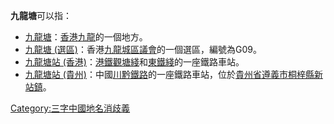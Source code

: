 '''九龍塘'''可以指：
* [[九龍塘|九龍塘]]：[[香港|香港]][[九龍|九龍]]的一個地方。
* [[九龍塘_(選區)|九龍塘 (選區)]]：香港[[九龍城區議會|九龍城區議會]]的一個選區，編號為G09。
* [[九龍塘站_(香港)|九龍塘站 (香港)]]：[[港鐵|港鐵]][[觀塘綫|觀塘綫]]和[[東鐵綫|東鐵綫]]的一座鐵路車站。
* [[九龍塘站_(貴州)|九龍塘站 (貴州)]]：中國[[川黔鐵路|川黔鐵路]]的一座鐵路車站，位於[[貴州省|貴州省]][[遵義市|遵義市]][[桐梓縣|桐梓縣]][[新站鎮_(桐梓縣)|新站鎮]]。

{{消歧義}}

[[Category:三字中國地名消歧義|Category:三字中國地名消歧義]]